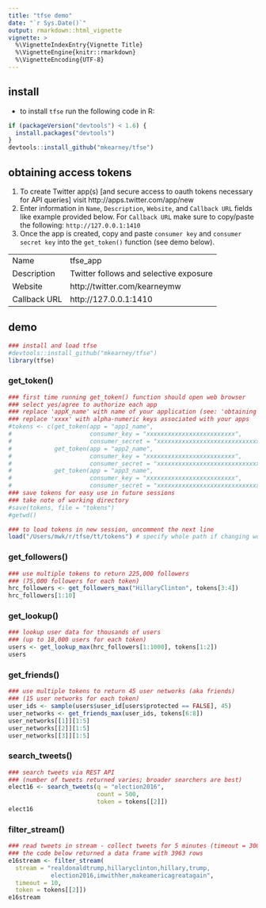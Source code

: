```yaml
---
title: "tfse demo"
date: "`r Sys.Date()`"
output: rmarkdown::html_vignette
vignette: >
  %\VignetteIndexEntry{Vignette Title}
  %\VignetteEngine{knitr::rmarkdown}
  %\VignetteEncoding{UTF-8}
---
```


## install
- to install `tfse` run the following code in R:
```r
if (packageVersion("devtools") < 1.6) {
  install.packages("devtools")
}
devtools::install_github("mkearney/tfse")
```

## obtaining access tokens
1. To create Twitter app(s) [and secure access to oauth tokens necessary for API queries]
visit http://apps.twitter.com/app/new
2. Enter information in `Name`, `Description`, `Website`, and `Callback URL` 
fields like example provided below. For `Callback URL` make sure to copy/paste 
the following: `http://127.0.0.1:1410`
3. Once the app is created, copy and paste `consumer key` and `consumer secret key` 
into the `get_token()` function (see demo below).

|                 |                                         |
|-----------------|-----------------------------------------|
| Name            | tfse_app                                |
| Description     | Twitter follows and selective exposure  |
| Website         | http://twitter.com/kearneymw            |
| Callback URL    | http://127.0.0.1:1410                   |

## demo
```r
### install and load tfse
#devtools::install_github("mkearney/tfse")
library(tfse)
```

### get_token()
```r
### first time running get_token() function should open web browser 
### select yes/agree to authorize each app
### replace 'appX_name' with name of your application (see: 'obtaining access tokens')
### replace 'xxxx' with alpha-numeric keys associated with your apps
#tokens <- c(get_token(app = "app1_name",
#                      consumer_key = "xxxxxxxxxxxxxxxxxxxxxxxxx",
#                      consumer_secret = "xxxxxxxxxxxxxxxxxxxxxxxxxxxxxxxxxxxxxxxxxxxxxxxxxx"),
#            get_token(app = "app2_name",
#                      consumer_key = "xxxxxxxxxxxxxxxxxxxxxxxxx",
#                      consumer_secret = "xxxxxxxxxxxxxxxxxxxxxxxxxxxxxxxxxxxxxxxxxxxxxxxxxx"),
#            get_token(app = "app3_name",
#                      consumer_key = "xxxxxxxxxxxxxxxxxxxxxxxxx",
#                      consumer_secret = "xxxxxxxxxxxxxxxxxxxxxxxxxxxxxxxxxxxxxxxxxxxxxxxxxx"))
### save tokens for easy use in future sessions
### take note of working directory
#save(tokens, file = "tokens")
#getwd()

### to load tokens in new session, uncomment the next line
load("/Users/mwk/r/tfse/tt/tokens") # specify whole path if changing working directory
```

### get_followers()
```r
### use multiple tokens to return 225,000 followers 
### (75,000 followers for each token)
hrc_followers <- get_followers_max("HillaryClinton", tokens[3:4])
hrc_followers[1:10]
```

### get_lookup()
```r
### lookup user data for thousands of users
### (up to 18,000 users for each token)
users <- get_lookup_max(hrc_followers[1:1000], tokens[1:2])
users
```

### get_friends()
```r
### use multiple tokens to return 45 user networks (aka friends)
### (15 user networks for each token)
user_ids <- sample(users$user_id[users$protected == FALSE], 45)
user_networks <- get_friends_max(user_ids, tokens[6:8])
user_networks[[1]][1:5]
user_networks[[2]][1:5]
user_networks[[3]][1:5]
```

### search_tweets()
```r
### search tweets via REST API
### (number of tweets returned varies; broader searchers are best)
elect16 <- search_tweets(q = "election2016", 
                         count = 500,
                         token = tokens[[2]])
elect16
```

### filter_stream()
```r
### read tweets in stream - collect tweets for 5 minutes (timeout = 300s)
### the code below returned a data frame with 3963 rows 
e16stream <- filter_stream(
  stream = "realdonaldtrump,hillaryclinton,hillary,trump,
            election2016,imwithher,makeamericagreatagain",
  timeout = 10,
  token = tokens[[2]])
e16stream
```

